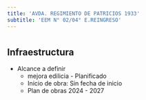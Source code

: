 ```yaml
---
title: 'AVDA. REGIMIENTO DE PATRICIOS 1933'
subtitle: 'EEM N° 02/04° E.REINGRESO'
---
```


#
## Infraestructura

* Alcance a definir 
    + mejora edilicia - Planificado 
    + Inicio de obra: Sin fecha de inicio 
    + Plan de obras 2024 - 2027 




